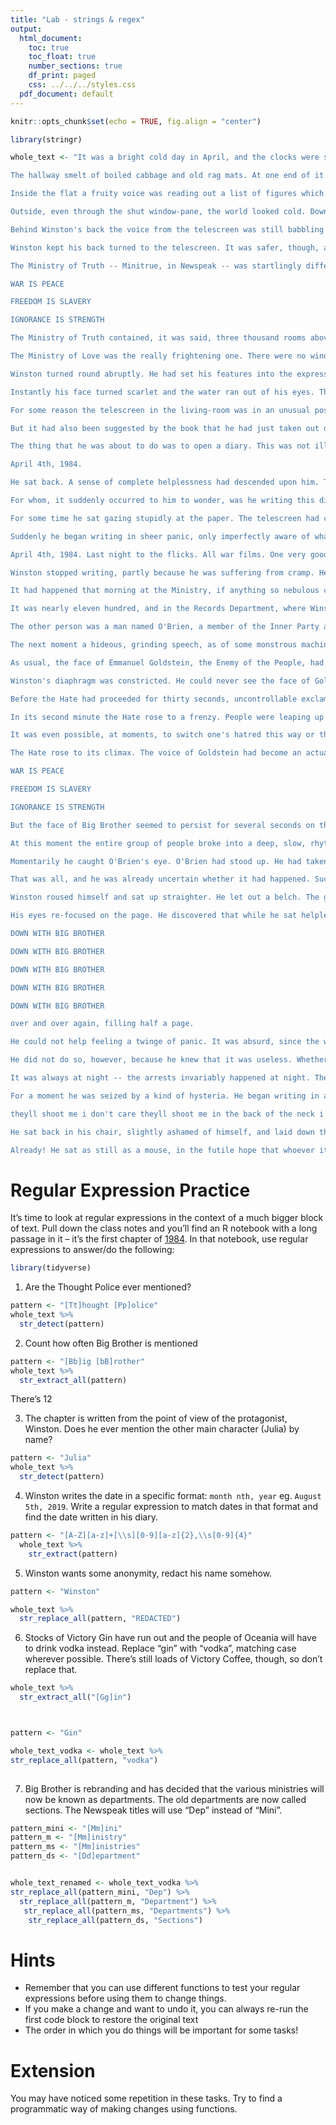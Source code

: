 ```yaml
---
title: "Lab - strings & regex"
output:
  html_document:
    toc: true
    toc_float: true
    number_sections: true
    df_print: paged
    css: ../../../styles.css
  pdf_document: default
---
```


```r
knitr::opts_chunk$set(echo = TRUE, fig.align = "center")
```

```r
library(stringr)
```

```r
whole_text <- "It was a bright cold day in April, and the clocks were striking thirteen. Winston Smith, his chin nuzzled into his breast in an effort to escape the vile wind, slipped quickly through the glass doors of Victory Mansions, though not quickly enough to prevent a swirl of gritty dust from entering along with him. 

The hallway smelt of boiled cabbage and old rag mats. At one end of it a coloured poster, too large for indoor display, had been tacked to the wall. It depicted simply an enormous face, more than a metre wide: the face of a man of about forty-five, with a heavy black moustache and ruggedly handsome features. Winston made for the stairs. It was no use trying the lift. Even at the best of times it was seldom working, and at present the electric current was cut off during daylight hours. It was part of the economy drive in preparation for Hate Week. The flat was seven flights up, and Winston, who was thirty-nine and had a varicose ulcer above his right ankle, went slowly, resting several times on the way. On each landing, opposite the lift-shaft, the poster with the enormous face gazed from the wall. It was one of those pictures which are so contrived that the eyes follow you about when you move. BIG BROTHER IS WATCHING YOU, the caption beneath it ran. 

Inside the flat a fruity voice was reading out a list of figures which had something to do with the production of pig-iron. The voice came from an oblong metal plaque like a dulled mirror which formed part of the surface of the right-hand wall. Winston turned a switch and the voice sank somewhat, though the words were still distinguishable. The instrument (the telescreen, it was called) could be dimmed, but there was no way of shutting it off completely. He moved over to the window: a smallish, frail figure, the meagreness of his body merely emphasized by the blue overalls which were the uniform of the party. His hair was very fair, his face naturally sanguine, his skin roughened by coarse soap and blunt razor blades and the cold of the winter that had just ended. 

Outside, even through the shut window-pane, the world looked cold. Down in the street little eddies of wind were whirling dust and torn paper into spirals, and though the sun was shining and the sky a harsh blue, there seemed to be no colour in anything, except the posters that were plastered everywhere. The blackmoustachio'd face gazed down from every commanding corner. There was one on the house-front immediately opposite. BIG BROTHER IS WATCHING YOU, the caption said, while the dark eyes looked deep into Winston's own. Down at streetlevel another poster, torn at one corner, flapped fitfully in the wind, alternately covering and uncovering the single word INGSOC. In the far distance a helicopter skimmed down between the roofs, hovered for an instant like a bluebottle, and darted away again with a curving flight. It was the police patrol, snooping into people's windows. The patrols did not matter, however. Only the Thought Police mattered. 

Behind Winston's back the voice from the telescreen was still babbling away about pig-iron and the overfulfilment of the Ninth Three-Year Plan. The telescreen received and transmitted simultaneously. Any sound that Winston made, above the level of a very low whisper, would be picked up by it, moreover, so long as he remained within the field of vision which the metal plaque commanded, he could be seen as well as heard. There was of course no way of knowing whether you were being watched at any given moment. How often, or on what system, the Thought Police plugged in on any individual wire was guesswork. It was even conceivable that they watched everybody all the time. But at any rate they could plug in your wire whenever they wanted to. You had to live -- did live, from habit that became instinct -- in the assumption that every sound you made was overheard, and, except in darkness, every movement scrutinized. 

Winston kept his back turned to the telescreen. It was safer, though, as he well knew, even a back can be revealing. A kilometre away the Ministry of Truth, his place of work, towered vast and white above the grimy landscape. This, he thought with a sort of vague distaste -- this was London, chief city of Airstrip One, itself the third most populous of the provinces of Oceania. He tried to squeeze out some childhood memory that should tell him whether London had always been quite like this. Were there always these vistas of rotting nineteenth-century houses, their sides shored up with baulks of timber, their windows patched with cardboard and their roofs with corrugated iron, their crazy garden walls sagging in all directions? And the bombed sites where the plaster dust swirled in the air and the willow-herb straggled over the heaps of rubble; and the places where the bombs had cleared a larger patch and there had sprung up sordid colonies of wooden dwellings like chicken-houses? But it was no use, he could not remember: nothing remained of his childhood except a series of bright-lit tableaux occurring against no background and mostly unintelligible. 

The Ministry of Truth -- Minitrue, in Newspeak -- was startlingly different from any other object in sight. It was an enormous pyramidal structure of glittering white concrete, soaring up, terrace after terrace, 300 metres into the air. From where Winston stood it was just possible to read, picked out on its white face in elegant lettering, the three slogans of the Party: 

WAR IS PEACE 

FREEDOM IS SLAVERY 

IGNORANCE IS STRENGTH 

The Ministry of Truth contained, it was said, three thousand rooms above ground level, and corresponding ramifications below. Scattered about London there were just three other buildings of similar appearance and size. So completely did they dwarf the surrounding architecture that from the roof of Victory Mansions you could see all four of them simultaneously. They were the homes of the four Ministries between which the entire apparatus of government was divided. The Ministry of Truth, which concerned itself with news, entertainment, education, and the fine arts. The Ministry of Peace, which concerned itself with war. The Ministry of Love, which maintained law and order. And the Ministry of Plenty, which was responsible for economic affairs. Their names, in Newspeak: Minitrue, Minipax, Miniluv, and Miniplenty. 

The Ministry of Love was the really frightening one. There were no windows in it at all. Winston had never been inside the Ministry of Love, nor within half a kilometre of it. It was a place impossible to enter except on official business, and then only by penetrating through a maze of barbed-wire entanglements, steel doors, and hidden machine-gun nests. Even the streets leading up to its outer barriers were roamed by gorilla-faced guards in black uniforms, armed with jointed truncheons. 

Winston turned round abruptly. He had set his features into the expression of quiet optimism which it was advisable to wear when facing the telescreen. He crossed the room into the tiny kitchen. By leaving the Ministry at this time of day he had sacrificed his lunch in the canteen, and he was aware that there was no food in the kitchen except a hunk of dark-coloured bread which had got to be saved for tomorrow's breakfast. He took down from the shelf a bottle of colourless liquid with a plain white label marked VICTORY GIN. It gave off a sickly, oily smell, as of Chinese ricespirit. Winston poured out nearly a teacupful, nerved himself for a shock, and gulped it down like a dose of medicine. 

Instantly his face turned scarlet and the water ran out of his eyes. The stuff was like nitric acid, and moreover, in swallowing it one had the sensation of being hit on the back of the head with a rubber club. The next moment, however, the burning in his belly died down and the world began to look more cheerful. He took a cigarette from a crumpled packet marked VICTORY CIGARETTES and incautiously held it upright, whereupon the tobacco fell out on to the floor. With the next he was more successful. He went back to the living-room and sat down at a small table that stood to the left of the telescreen. From the table drawer he took out a penholder, a bottle of ink, and a thick, quarto-sized blank book with a red back and a marbled cover. 

For some reason the telescreen in the living-room was in an unusual position. Instead of being placed, as was normal, in the end wall, where it could command the whole room, it was in the longer wall, opposite the window. To one side of it there was a shallow alcove in which Winston was now sitting, and which, when the flats were built, had probably been intended to hold bookshelves. By sitting in the alcove, and keeping well back, Winston was able to remain outside the range of the telescreen, so far as sight went. He could be heard, of course, but so long as he stayed in his present position he could not be seen. It was partly the unusual geography of the room that had suggested to him the thing that he was now about to do. 

But it had also been suggested by the book that he had just taken out of the drawer. It was a peculiarly beautiful book. Its smooth creamy paper, a little yellowed by age, was of a kind that had not been manufactured for at least forty years past. He could guess, however, that the book was much older than that. He had seen it lying in the window of a frowsy little junk-shop in a slummy quarter of the town (just what quarter he did not now remember) and had been stricken immediately by an overwhelming desire to possess it. Party members were supposed not to go into ordinary shops ('dealing on the free market', it was called), but the rule was not strictly kept, because there were various things, such as shoelaces and razor blades, which it was impossible to get hold of in any other way. He had given a quick glance up and down the street and then had slipped inside and bought the book for two dollars fifty. At the time he was not conscious of wanting it for any particular purpose. He had carried it guiltily home in his briefcase. Even with nothing written in it, it was a compromising possession. 

The thing that he was about to do was to open a diary. This was not illegal (nothing was illegal, since there were no longer any laws), but if detected it was reasonably certain that it would be punished by death, or at least by twenty-five years in a forced-labour camp. Winston fitted a nib into the penholder and sucked it to get the grease off. The pen was an archaic instrument, seldom used even for signatures, and he had procured one, furtively and with some difficulty, simply because of a feeling that the beautiful creamy paper deserved to be written on with a real nib instead of being scratched with an ink-pencil. Actually he was not used to writing by hand. Apart from very short notes, it was usual to dictate everything into the speakwrite which was of course impossible for his present purpose. He dipped the pen into the ink and then faltered for just a second. A tremor had gone through his bowels. To mark the paper was the decisive act. In small clumsy letters he wrote: 

April 4th, 1984. 

He sat back. A sense of complete helplessness had descended upon him. To begin with, he did not know with any certainty that this was 1984. It must be round about that date, since he was fairly sure that his age was thirty-nine, and he believed that he had been born in 1944 or 1945; but it was never possible nowadays to pin down any date within a year or two. 

For whom, it suddenly occurred to him to wonder, was he writing this diary? For the future, for the unborn. His mind hovered for a moment round the doubtful date on the page, and then fetched up with a bump against the Newspeak word doublethink. For the first time the magnitude of what he had undertaken came home to him. How could you communicate with the future? It was of its nature impossible. Either the future would resemble the present, in which case it would not listen to him: or it would be different from it, and his predicament would be meaningless. 

For some time he sat gazing stupidly at the paper. The telescreen had changed over to strident military music. It was curious that he seemed not merely to have lost the power of expressing himself, but even to have forgotten what it was that he had originally intended to say. For weeks past he had been making ready for this moment, and it had never crossed his mind that anything would be needed except courage. The actual writing would be easy. All he had to do was to transfer to paper the interminable restless monologue that had been running inside his head, literally for years. At this moment, however, even the monologue had dried up. Moreover his varicose ulcer had begun itching unbearably. He dared not scratch it, because if he did so it always became inflamed. The seconds were ticking by. He was conscious of nothing except the blankness of the page in front of him, the itching of the skin above his ankle, the blaring of the music, and a slight booziness caused by the gin. 

Suddenly he began writing in sheer panic, only imperfectly aware of what he was setting down. His small but childish handwriting straggled up and down the page, shedding first its capital letters and finally even its full stops: 

April 4th, 1984. Last night to the flicks. All war films. One very good one of a ship full of refugees being bombed somewhere in the Mediterranean. Audience much amused by shots of a great huge fat man trying to swim away with a helicopter after him, first you saw him wallowing along in the water like a porpoise, then you saw him through the helicopters gunsights, then he was full of holes and the sea round him turned pink and he sank as suddenly as though the holes had let in the water, audience shouting with laughter when he sank. then you saw a lifeboat full of children with a helicopter hovering over it. there was a middle-aged woman might have been a jewess sitting up in the bow with a little boy about three years old in her arms. little boy screaming with fright and hiding his head between her breasts as if he was trying to burrow right into her and the woman putting her arms round him and comforting him although she was blue with fright herself, all the time covering him up as much as possible as if she thought her arms could keep the bullets off him. then the helicopter planted a 20 kilo bomb in among them terrific flash and the boat went all to matchwood. then there was a wonderful shot of a child's arm going up up up right up into the air a helicopter with a camera in its nose must have followed it up and there was a lot of applause from the party seats but a woman down in the prole part of the house suddenly started kicking up a fuss and shouting they didnt oughter of showed it not in front of kids they didnt it aint right not in front of kids it aint until the police turned her turned her out i dont suppose anything happened to her nobody cares what the proles say typical prole reaction they never -- 

Winston stopped writing, partly because he was suffering from cramp. He did not know what had made him pour out this stream of rubbish. But the curious thing was that while he was doing so a totally different memory had clarified itself in his mind, to the point where he almost felt equal to writing it down. It was, he now realized, because of this other incident that he had suddenly decided to come home and begin the diary today. 

It had happened that morning at the Ministry, if anything so nebulous could be said to happen. 

It was nearly eleven hundred, and in the Records Department, where Winston worked, they were dragging the chairs out of the cubicles and grouping them in the centre of the hall opposite the big telescreen, in preparation for the Two Minutes Hate. Winston was just taking his place in one of the middle rows when two people whom he knew by sight, but had never spoken to, came unexpectedly into the room. One of them was a girl whom he often passed in the corridors. He did not know her name, but he knew that she worked in the Fiction Department. Presumably -- since he had sometimes seen her with oily hands and carrying a spanner she had some mechanical job on one of the novel-writing machines. She was a bold-looking girl, of about twenty-seven, with thick hair, a freckled face, and swift, athletic movements. A narrow scarlet sash, emblem of the Junior Anti-Sex League, was wound several times round the waist of her overalls, just tightly enough to bring out the shapeliness of her hips. Winston had disliked her from the very first moment of seeing her. He knew the reason. It was because of the atmosphere of hockey-fields and cold baths and community hikes and general clean-mindedness which she managed to carry about with her. He disliked nearly all women, and especially the young and pretty ones. It was always the women, and above all the young ones, who were the most bigoted adherents of the Party, the swallowers of slogans, the amateur spies and nosers-out of unorthodoxy. But this particular girl gave him the impression of being more dangerous than most. Once when they passed in the corridor she gave him a quick sidelong glance which seemed to pierce right into him and for a moment had filled him with black terror. The idea had even crossed his mind that she might be an agent of the Thought Police. That, it was true, was very unlikely. Still, he continued to feel a peculiar uneasiness, which had fear mixed up in it as well as hostility, whenever she was anywhere near him. 

The other person was a man named O'Brien, a member of the Inner Party and holder of some post so important and remote that Winston had only a dim idea of its nature. A momentary hush passed over the group of people round the chairs as they saw the black overalls of an Inner Party member approaching. O'Brien was a large, burly man with a thick neck and a coarse, humorous, brutal face. In spite of his formidable appearance he had a certain charm of manner. He had a trick of resettling his spectacles on his nose which was curiously disarming -- in some indefinable way, curiously civilized. It was a gesture which, if anyone had still thought in such terms, might have recalled an eighteenth-century nobleman offering his snuffbox. Winston had seen O'Brien perhaps a dozen times in almost as many years. He felt deeply drawn to him, and not solely because he was intrigued by the contrast between O'Brien's urbane manner and his prize-fighter's physique. Much more it was because of a secretly held belief -- or perhaps not even a belief, merely a hope -- that O'Brien's political orthodoxy was not perfect. Something in his face suggested it irresistibly. And again, perhaps it was not even unorthodoxy that was written in his face, but simply intelligence. But at any rate he had the appearance of being a person that you could talk to if somehow you could cheat the telescreen and get him alone. Winston had never made the smallest effort to verify this guess: indeed, there was no way of doing so. At this moment O'Brien glanced at his wrist-watch, saw that it was nearly eleven hundred, and evidently decided to stay in the Records Department until the Two Minutes Hate was over. He took a chair in the same row as Winston, a couple of places away. A small, sandy-haired woman who worked in the next cubicle to Winston was between them. The girl with dark hair was sitting immediately behind. 

The next moment a hideous, grinding speech, as of some monstrous machine running without oil, burst from the big telescreen at the end of the room. It was a noise that set one's teeth on edge and bristled the hair at the back of one's neck. The Hate had started. 

As usual, the face of Emmanuel Goldstein, the Enemy of the People, had flashed on to the screen. There were hisses here and there among the audience. The little sandy-haired woman gave a squeak of mingled fear and disgust. Goldstein was the renegade and backslider who once, long ago (how long ago, nobody quite remembered), had been one of the leading figures of the Party, almost on a level with Big Brother himself, and then had engaged in counter-revolutionary activities, had been condemned to death, and had mysteriously escaped and disappeared. The programmes of the Two Minutes Hate varied from day to day, but there was none in which Goldstein was not the principal figure. He was the primal traitor, the earliest defiler of the Party's purity. All subsequent crimes against the Party, all treacheries, acts of sabotage, heresies, deviations, sprang directly out of his teaching. Somewhere or other he was still alive and hatching his conspiracies: perhaps somewhere beyond the sea, under the protection of his foreign paymasters, perhaps even -- so it was occasionally rumoured -- in some hiding-place in Oceania itself. 

Winston's diaphragm was constricted. He could never see the face of Goldstein without a painful mixture of emotions. It was a lean Jewish face, with a great fuzzy aureole of white hair and a small goatee beard -- a clever face, and yet somehow inherently despicable, with a kind of senile silliness in the long thin nose, near the end of which a pair of spectacles was perched. It resembled the face of a sheep, and the voice, too, had a sheep-like quality. Goldstein was delivering his usual venomous attack upon the doctrines of the Party -- an attack so exaggerated and perverse that a child should have been able to see through it, and yet just plausible enough to fill one with an alarmed feeling that other people, less level-headed than oneself, might be taken in by it. He was abusing Big Brother, he was denouncing the dictatorship of the Party, he was demanding the immediate conclusion of peace with Eurasia, he was advocating freedom of speech, freedom of the Press, freedom of assembly, freedom of thought, he was crying hysterically that the revolution had been betrayed -- and all this in rapid polysyllabic speech which was a sort of parody of the habitual style of the orators of the Party, and even contained Newspeak words: more Newspeak words, indeed, than any Party member would normally use in real life. And all the while, lest one should be in any doubt as to the reality which Goldstein's specious claptrap covered, behind his head on the telescreen there marched the endless columns of the Eurasian army -- row after row of solid-looking men with expressionless Asiatic faces, who swam up to the surface of the screen and vanished, to be replaced by others exactly similar. The dull rhythmic tramp of the soldiers' boots formed the background to Goldstein's bleating voice.

Before the Hate had proceeded for thirty seconds, uncontrollable exclamations of rage were breaking out from half the people in the room. The self-satisfied sheep-like face on the screen, and the terrifying power of the Eurasian army behind it, were too much to be borne: besides, the sight or even the thought of Goldstein produced fear and anger automatically. He was an object of hatred more constant than either Eurasia or Eastasia, since when Oceania was at war with one of these Powers it was generally at peace with the other. But what was strange was that although Goldstein was hated and despised by everybody, although every day and a thousand times a day, on platforms, on the telescreen, in newspapers, in books, his theories were refuted, smashed, ridiculed, held up to the general gaze for the pitiful rubbish that they were in spite of all this, his influence never seemed to grow less. Always there were fresh dupes waiting to be seduced by him. A day never passed when spies and saboteurs acting under his directions were not unmasked by the Thought Police. He was the commander of a vast shadowy army, an underground network of conspirators dedicated to the overthrow of the State. The Brotherhood, its name was supposed to be. There were also whispered stories of a terrible book, a compendium of all the heresies, of which Goldstein was the author and which circulated clandestinely here and there. It was a book without a title. People referred to it, if at all, simply as the book. But one knew of such things only through vague rumours. Neither the Brotherhood nor the book was a subject that any ordinary Party member would mention if there was a way of avoiding it. 

In its second minute the Hate rose to a frenzy. People were leaping up and down in their places and shouting at the tops of their voices in an effort to drown the maddening bleating voice that came from the screen. The little sandy-haired woman had turned bright pink, and her mouth was opening and shutting like that of a landed fish. Even O'Brien's heavy face was flushed. He was sitting very straight in his chair, his powerful chest swelling and quivering as though he were standing up to the assault of a wave. The dark-haired girl behind Winston had begun crying out 'Swine! Swine! Swine!' and suddenly she picked up a heavy Newspeak dictionary and flung it at the screen. It struck Goldstein's nose and bounced off; the voice continued inexorably. In a lucid moment Winston found that he was shouting with the others and kicking his heel violently against the rung of his chair. The horrible thing about the Two Minutes Hate was not that one was obliged to act a part, but, on the contrary, that it was impossible to avoid joining in. Within thirty seconds any pretence was always unnecessary. A hideous ecstasy of fear and vindictiveness, a desire to kill, to torture, to smash faces in with a sledge-hammer, seemed to flow through the whole group of people like an electric current, turning one even against one's will into a grimacing, screaming lunatic. And yet the rage that one felt was an abstract, undirected emotion which could be switched from one object to another like the flame of a blowlamp. Thus, at one moment Winston's hatred was not turned against Goldstein at all, but, on the contrary, against Big Brother, the Party, and the Thought Police; and at such moments his heart went out to the lonely, derided heretic on the screen, sole guardian of truth and sanity in a world of lies. And yet the very next instant he was at one with the people about him, and all that was said of Goldstein seemed to him to be true. At those moments his secret loathing of Big Brother changed into adoration, and Big Brother seemed to tower up, an invincible, fearless protector, standing like a rock against the hordes of Asia, and Goldstein, in spite of his isolation, his helplessness, and the doubt that hung about his very existence, seemed like some sinister enchanter, capable by the mere power of his voice of wrecking the structure of civilization. 

It was even possible, at moments, to switch one's hatred this way or that by a voluntary act. Suddenly, by the sort of violent effort with which one wrenches one's head away from the pillow in a nightmare, Winston succeeded in transferring his hatred from the face on the screen to the dark-haired girl behind him. Vivid, beautiful hallucinations flashed through his mind. He would flog her to death with a rubber truncheon. He would tie her naked to a stake and shoot her full of arrows like Saint Sebastian. He would ravish her and cut her throat at the moment of climax. Better than before, moreover, he realized why it was that he hated her. He hated her because she was young and pretty and sexless, because he wanted to go to bed with her and would never do so, because round her sweet supple waist, which seemed to ask you to encircle it with your arm, there was only the odious scarlet sash, aggressive symbol of chastity. 

The Hate rose to its climax. The voice of Goldstein had become an actual sheep's bleat, and for an instant the face changed into that of a sheep. Then the sheep-face melted into the figure of a Eurasian soldier who seemed to be advancing, huge and terrible, his sub-machine gun roaring, and seeming to spring out of the surface of the screen, so that some of the people in the front row actually flinched backwards in their seats. But in the same moment, drawing a deep sigh of relief from everybody, the hostile figure melted into the face of Big Brother, black-haired, black-moustachio'd, full of power and mysterious calm, and so vast that it almost filled up the screen. Nobody heard what Big Brother was saying. It was merely a few words of encouragement, the sort of words that are uttered in the din of battle, not distinguishable individually but restoring confidence by the fact of being spoken. Then the face of Big Brother faded away again, and instead the three slogans of the Party stood out in bold capitals: 

WAR IS PEACE 

FREEDOM IS SLAVERY 

IGNORANCE IS STRENGTH 

But the face of Big Brother seemed to persist for several seconds on the screen, as though the impact that it had made on everyone's eyeballs was too vivid to wear off immediately. The little sandyhaired woman had flung herself forward over the back of the chair in front of her. With a tremulous murmur that sounded like 'My Saviour!' she extended her arms towards the screen. Then she buried her face in her hands. It was apparent that she was uttering a prayer. 

At this moment the entire group of people broke into a deep, slow, rhythmical chant of 'B-B! ...B-B!' -- over and over again, very slowly, with a long pause between the first 'B' and the second-a heavy, murmurous sound, somehow curiously savage, in the background of which one seemed to hear the stamp of naked feet and the throbbing of tom-toms. For perhaps as much as thirty seconds they kept it up. It was a refrain that was often heard in moments of overwhelming emotion. Partly it was a sort of hymn to the wisdom and majesty of Big Brother, but still more it was an act of self-hypnosis, a deliberate drowning of consciousness by means of rhythmic noise. Winston's entrails seemed to grow cold. In the Two Minutes Hate he could not help sharing in the general delirium, but this sub-human chanting of 'B-B! ...B-B!' always filled him with horror. Of course he chanted with the rest: it was impossible to do otherwise. To dissemble your feelings, to control your face, to do what everyone else was doing, was an instinctive reaction. But there was a space of a couple of seconds during which the expression of his eyes might conceivably have betrayed him. And it was exactly at this moment that the significant thing happened -- if, indeed, it did happen. 

Momentarily he caught O'Brien's eye. O'Brien had stood up. He had taken off his spectacles and was in the act of resettling them on his nose with his characteristic gesture. But there was a fraction of a second when their eyes met, and for as long as it took to happen Winston knew-yes, he knew!-that O'Brien was thinking the same thing as himself. An unmistakable message had passed. It was as though their two minds had opened and the thoughts were flowing from one into the other through their eyes. 'I am with you,' O'Brien seemed to be saying to him. 'I know precisely what you are feeling. I know all about your contempt, your hatred, your disgust. But don't worry, I am on your side!' And then the flash of intelligence was gone, and O'Brien's face was as inscrutable as everybody else's. 

That was all, and he was already uncertain whether it had happened. Such incidents never had any sequel. All that they did was to keep alive in him the belief, or hope, that others besides himself were the enemies of the Party. Perhaps the rumours of vast underground conspiracies were true after all -- perhaps the Brotherhood really existed! It was impossible, in spite of the endless arrests and confessions and executions, to be sure that the Brotherhood was not simply a myth. Some days he believed in it, some days not. There was no evidence, only fleeting glimpses that might mean anything or nothing: snatches of overheard conversation, faint scribbles on lavatory walls -- once, even, when two strangers met, a small movement of the hand which had looked as though it might be a signal of recognition. It was all guesswork: very likely he had imagined everything. He had gone back to his cubicle without looking at O'Brien again. The idea of following up their momentary contact hardly crossed his mind. It would have been inconceivably dangerous even if he had known how to set about doing it. For a second, two seconds, they had exchanged an equivocal glance, and that was the end of the story. But even that was a memorable event, in the locked loneliness in which one had to live. 

Winston roused himself and sat up straighter. He let out a belch. The gin was rising from his stomach. 

His eyes re-focused on the page. He discovered that while he sat helplessly musing he had also been writing, as though by automatic action. And it was no longer the same cramped, awkward handwriting as before. His pen had slid voluptuously over the smooth paper, printing in large neat capitals - 

DOWN WITH BIG BROTHER 

DOWN WITH BIG BROTHER 

DOWN WITH BIG BROTHER 

DOWN WITH BIG BROTHER 

DOWN WITH BIG BROTHER 

over and over again, filling half a page. 

He could not help feeling a twinge of panic. It was absurd, since the writing of those particular words was not more dangerous than the initial act of opening the diary, but for a moment he was tempted to tear out the spoiled pages and abandon the enterprise altogether. 

He did not do so, however, because he knew that it was useless. Whether he wrote DOWN WITH BIG BROTHER, or whether he refrained from writing it, made no difference. Whether he went on with the diary, or whether he did not go on with it, made no difference. The Thought Police would get him just the same. He had committed -- would still have committed, even if he had never set pen to paper -- the essential crime that contained all others in itself. Thoughtcrime, they called it. Thoughtcrime was not a thing that could be concealed for ever. You might dodge successfully for a while, even for years, but sooner or later they were bound to get you. 

It was always at night -- the arrests invariably happened at night. The sudden jerk out of sleep, the rough hand shaking your shoulder, the lights glaring in your eyes, the ring of hard faces round the bed. In the vast majority of cases there was no trial, no report of the arrest. People simply disappeared, always during the night. Your name was removed from the registers, every record of everything you had ever done was wiped out, your one-time existence was denied and then forgotten. You were abolished, annihilated: vaporized was the usual word. 

For a moment he was seized by a kind of hysteria. He began writing in a hurried untidy scrawl: 

theyll shoot me i don't care theyll shoot me in the back of the neck i dont care down with big brother they always shoot you in the back of the neck i dont care down with big brother -- 

He sat back in his chair, slightly ashamed of himself, and laid down the pen. The next moment he started violently. There was a knocking at the door. 

Already! He sat as still as a mouse, in the futile hope that whoever it was might go away after a single attempt. But no, the knocking was repeated. The worst thing of all would be to delay. His heart was thumping like a drum, but his face, from long habit, was probably expressionless. He got up and moved heavily towards the door."
```


# Regular Expression Practice

It's time to look at regular expressions in the context of a much bigger block of text. Pull down the class notes and you'll find an R notebook with a long passage in it -- it's the first chapter of [1984](https://en.wikipedia.org/wiki/Nineteen_Eighty-Four). In that notebook, use regular expressions to answer/do the following:
```r
library(tidyverse)
```

1. Are the Thought Police ever mentioned?

```r
pattern <- "[Tt]hought [Pp]olice"
whole_text %>%
  str_detect(pattern)
```

2. Count how often Big Brother is mentioned
```r
pattern <- "[Bb]ig [bB]rother"
whole_text %>%
  str_extract_all(pattern) 
```
There's 12 

3. The chapter is written from the point of view of the protagonist, Winston. Does he ever mention the other main character (Julia) by name?
```r
pattern <- "Julia"
whole_text %>%
  str_detect(pattern)
```

4. Winston writes the date in a specific format: `month nth, year` eg. `August 5th, 2019`. Write a regular expression to match dates in that format and find the date written in his diary.
```r
pattern <- "[A-Z][a-z]+[\\s][0-9][a-z]{2},\\s[0-9]{4}"
  whole_text %>%
    str_extract(pattern)
```

5. Winston wants some anonymity, redact his name somehow.

```r
pattern <- "Winston"

whole_text %>%
  str_replace_all(pattern, "REDACTED")

```

6. Stocks of Victory Gin have run out and the people of Oceania will have to drink vodka instead. Replace "gin" with "vodka", matching case wherever possible. There's still loads of Victory Coffee, though, so don't replace that.

```r
whole_text %>%
  str_extract_all("[Gg]in")



pattern <- "Gin"

whole_text_vodka <- whole_text %>%
str_replace_all(pattern, "vodka")
 
```

7. Big Brother is rebranding and has decided that the various ministries will now be known as departments. The old departments are now called sections. The Newspeak titles will use "Dep" instead of "Mini".

```r
pattern_mini <- "[Mm]ini"
pattern_m <- "[Mm]inistry"
pattern_ms <- "[Mm]inistries"
pattern_ds <- "[Dd]epartment"


whole_text_renamed <- whole_text_vodka %>%
str_replace_all(pattern_mini, "Dep") %>%
  str_replace_all(pattern_m, "Department") %>%
   str_replace_all(pattern_ms, "Departments") %>%
    str_replace_all(pattern_ds, "Sections") 
```

# Hints

* Remember that you can use different functions to test your regular expressions before using them to change things.
* If you make a change and want to undo it, you can always re-run the first code block to restore the original text
* The order in which you do things will be important for some tasks!

# Extension

You may have noticed some repetition in these tasks. Try to find a programmatic way of making changes using functions.
